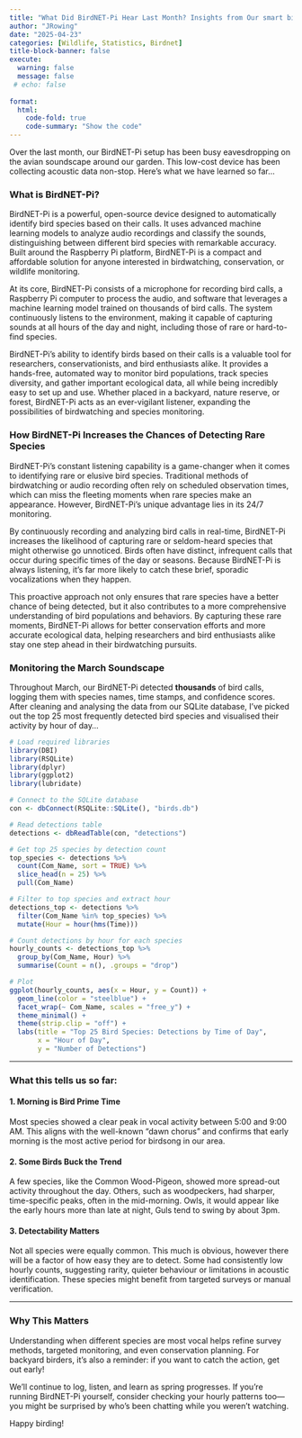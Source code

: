 ```yaml
---
title: "What Did BirdNET-Pi Hear Last Month? Insights from Our smart bird identifier"
author: "JRowing"
date: "2025-04-23"
categories: [Wildlife, Statistics, Birdnet]
title-block-banner: false
execute: 
  warning: false
  message: false
 # echo: false
 
format:
  html:
    code-fold: true
    code-summary: "Show the code"
---
```


Over the last month, our BirdNET-Pi setup has been busy eavesdropping on the avian soundscape around our garden. This low-cost device has been collecting acoustic data non-stop. Here’s what we have learned so far...

### What is BirdNET-Pi?

BirdNET-Pi is a powerful, open-source device designed to automatically identify bird species based on their calls. It uses advanced machine learning models to analyze audio recordings and classify the sounds, distinguishing between different bird species with remarkable accuracy. Built around the Raspberry Pi platform, BirdNET-Pi is a compact and affordable solution for anyone interested in birdwatching, conservation, or wildlife monitoring.

At its core, BirdNET-Pi consists of a microphone for recording bird calls, a Raspberry Pi computer to process the audio, and software that leverages a machine learning model trained on thousands of bird calls. The system continuously listens to the environment, making it capable of capturing sounds at all hours of the day and night, including those of rare or hard-to-find species.

BirdNET-Pi’s ability to identify birds based on their calls is a valuable tool for researchers, conservationists, and bird enthusiasts alike. It provides a hands-free, automated way to monitor bird populations, track species diversity, and gather important ecological data, all while being incredibly easy to set up and use. Whether placed in a backyard, nature reserve, or forest, BirdNET-Pi acts as an ever-vigilant listener, expanding the possibilities of birdwatching and species monitoring.

### How BirdNET-Pi Increases the Chances of Detecting Rare Species

BirdNET-Pi’s constant listening capability is a game-changer when it comes to identifying rare or elusive bird species. Traditional methods of birdwatching or audio recording often rely on scheduled observation times, which can miss the fleeting moments when rare species make an appearance. However, BirdNET-Pi’s unique advantage lies in its 24/7 monitoring.

By continuously recording and analyzing bird calls in real-time, BirdNET-Pi increases the likelihood of capturing rare or seldom-heard species that might otherwise go unnoticed. Birds often have distinct, infrequent calls that occur during specific times of the day or seasons. Because BirdNET-Pi is always listening, it’s far more likely to catch these brief, sporadic vocalizations when they happen.

This proactive approach not only ensures that rare species have a better chance of being detected, but it also contributes to a more comprehensive understanding of bird populations and behaviors. By capturing these rare moments, BirdNET-Pi allows for better conservation efforts and more accurate ecological data, helping researchers and bird enthusiasts alike stay one step ahead in their birdwatching pursuits.

### Monitoring the March Soundscape

Throughout March, our BirdNET-Pi detected **thousands** of bird calls, logging them with species names, time stamps, and confidence scores. After cleaning and analysing the data from our SQLite database, I've picked out the top 25 most frequently detected bird species and visualised their activity by hour of day...

```r
# Load required libraries
library(DBI)
library(RSQLite)
library(dplyr)
library(ggplot2)
library(lubridate)

# Connect to the SQLite database
con <- dbConnect(RSQLite::SQLite(), "birds.db")

# Read detections table
detections <- dbReadTable(con, "detections")

# Get top 25 species by detection count
top_species <- detections %>%
  count(Com_Name, sort = TRUE) %>%
  slice_head(n = 25) %>%
  pull(Com_Name)

# Filter to top species and extract hour
detections_top <- detections %>%
  filter(Com_Name %in% top_species) %>%
  mutate(Hour = hour(hms(Time)))

# Count detections by hour for each species
hourly_counts <- detections_top %>%
  group_by(Com_Name, Hour) %>%
  summarise(Count = n(), .groups = "drop")

# Plot
ggplot(hourly_counts, aes(x = Hour, y = Count)) +
  geom_line(color = "steelblue") +
  facet_wrap(~ Com_Name, scales = "free_y") +
  theme_minimal() +
  theme(strip.clip = "off") +
  labs(title = "Top 25 Bird Species: Detections by Time of Day",
       x = "Hour of Day",
       y = "Number of Detections")

```

------------------------------------------------------------------------

### What this tells us so far:

#### 1. Morning is Bird Prime Time

Most species showed a clear peak in vocal activity between 5:00 and 9:00 AM. This aligns with the well-known "dawn chorus" and confirms that early morning is the most active period for birdsong in our area.

#### 2. Some Birds Buck the Trend

A few species, like the Common Wood-Pigeon, showed more spread-out activity throughout the day. Others, such as woodpeckers, had sharper, time-specific peaks, often in the mid-morning. Owls, it would appear like the early hours more than late at night, Guls tend to swing by about 3pm.

#### 3. Detectability Matters

Not all species were equally common. This much is obvious, however there will be a factor of how easy they are to detect. Some had consistently low hourly counts, suggesting rarity, quieter behaviour or limitations in acoustic identification. These species might benefit from targeted surveys or manual verification.

------------------------------------------------------------------------

### Why This Matters

Understanding when different species are most vocal helps refine survey methods, targeted monitoring, and even conservation planning. For backyard birders, it’s also a reminder: if you want to catch the action, get out early!

We’ll continue to log, listen, and learn as spring progresses. If you’re running BirdNET-Pi yourself, consider checking your hourly patterns too—you might be surprised by who’s been chatting while you weren’t watching.

Happy birding!
